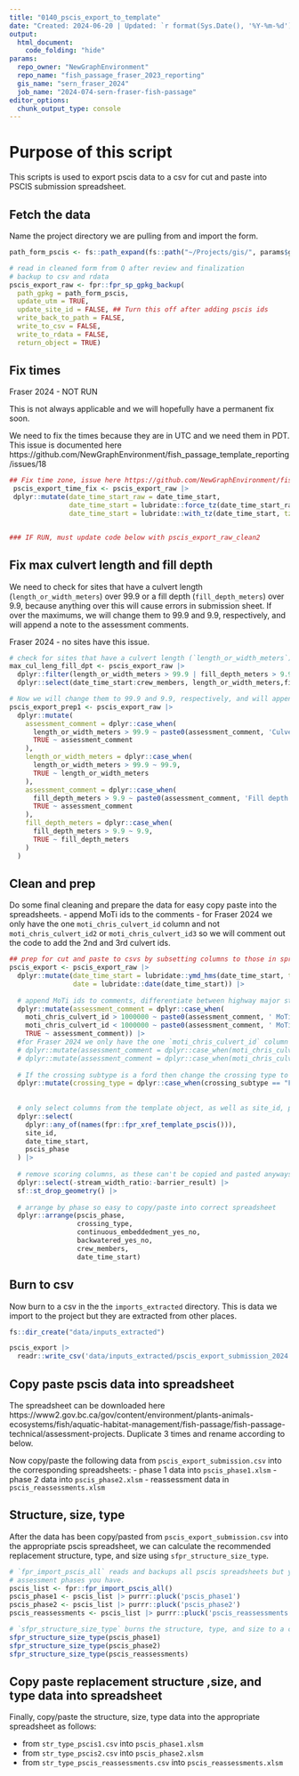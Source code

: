 ```yaml
---
title: "0140_pscis_export_to_template"
date: "Created: 2024-06-20 | Updated: `r format(Sys.Date(), '%Y-%m-%d')`"
output: 
  html_document:
    code_folding: "hide"
params:
  repo_owner: "NewGraphEnvironment"
  repo_name: "fish_passage_fraser_2023_reporting"
  gis_name: "sern_fraser_2024"
  job_name: "2024-074-sern-fraser-fish-passage"
editor_options: 
  chunk_output_type: console
---
```


# Purpose of this script

This scripts is used to export pscis data to a csv for cut and paste into PSCIS submission spreadsheet.


## Fetch the data

Name the project directory we are pulling from and import the form.

```r
path_form_pscis <- fs::path_expand(fs::path("~/Projects/gis/", params$gis_name, "/data_field/2024/form_pscis_2024.gpkg"))

# read in cleaned form from Q after review and finalization
# backup to csv and rdata
pscis_export_raw <- fpr::fpr_sp_gpkg_backup(
  path_gpkg = path_form_pscis,
  update_utm = TRUE,
  update_site_id = FALSE, ## Turn this off after adding pscis ids
  write_back_to_path = FALSE,
  write_to_csv = FALSE,
  write_to_rdata = FALSE,
  return_object = TRUE)
```


## Fix times
Fraser 2024 - NOT RUN

This is not always applicable and we will hopefully have a permanent fix soon.

We need to fix the times because they are in UTC and we need them in PDT. This issue is documented here https://github.com/NewGraphEnvironment/fish_passage_template_reporting/issues/18


```r

## Fix time zone, issue here https://github.com/NewGraphEnvironment/fish_passage_template_reporting/issues/18
 pscis_export_time_fix <- pscis_export_raw |>
 dplyr::mutate(date_time_start_raw = date_time_start,
               date_time_start = lubridate::force_tz(date_time_start_raw, tzone = "America/Vancouver"),
               date_time_start = lubridate::with_tz(date_time_start, tzone = "UTC"))


### IF RUN, must update code below with pscis_export_raw_clean2

```

## Fix max culvert length and fill depth

We need to check for sites that have a culvert length (`length_or_width_meters`) over 99.9 or a fill depth (`fill_depth_meters`) over 9.9, because 
anything over this will cause errors in submission sheet. If over the maximums, we will change them to 99.9 and 9.9,
respectively, and will append a note to the assessment comments.

Fraser 2024 - no sites have this issue.

```r

# check for sites that have a culvert length (`length_or_width_meters`) over 99.9 or a fill depth (`fill_depth_meters`) over 9.9
max_cul_leng_fill_dpt <- pscis_export_raw |>
  dplyr::filter(length_or_width_meters > 99.9 | fill_depth_meters > 9.9) |> 
  dplyr::select(date_time_start:crew_members, length_or_width_meters,fill_depth_meters)

# Now we will change them to 99.9 and 9.9, respectively, and will append a note to the assessment comments.
pscis_export_prep1 <- pscis_export_raw |>
  dplyr::mutate(
    assessment_comment = dplyr::case_when(
      length_or_width_meters > 99.9 ~ paste0(assessment_comment, 'Culvert length ', length_or_width_meters, ' m but changed to 99.9 m to meet submission requirements.'),
      TRUE ~ assessment_comment
    ),
    length_or_width_meters = dplyr::case_when(
      length_or_width_meters > 99.9 ~ 99.9,
      TRUE ~ length_or_width_meters
    ),
    assessment_comment = dplyr::case_when(
      fill_depth_meters > 9.9 ~ paste0(assessment_comment, 'Fill depth ', fill_depth_meters, ' m but changed to 9.9 m to meet submission requirements.'),
      TRUE ~ assessment_comment
    ),
    fill_depth_meters = dplyr::case_when(
      fill_depth_meters > 9.9 ~ 9.9,
      TRUE ~ fill_depth_meters
    )
  )

```


## Clean and prep

Do some final cleaning and prepare the data for easy copy paste into the spreadsheets.
- append MoTi ids to the comments - for Fraser 2024 we only have the one `moti_chris_culvert_id` column and not `moti_chris_culvert_id2` or `moti_chris_culvert_id3` so we will comment out the code to add the 2nd and 3rd culvert ids. 


```r

## prep for cut and paste to csvs by subsetting columns to those in spreadsheet
pscis_export <- pscis_export_raw |>
  dplyr::mutate(date_time_start = lubridate::ymd_hms(date_time_start, tz = "America/Vancouver"),
                date = lubridate::date(date_time_start)) |> 
  
  # append MoTi ids to comments, differentiate between highway major structure, and add time to end
  dplyr::mutate(assessment_comment = dplyr::case_when(
    moti_chris_culvert_id > 1000000 ~ paste0(assessment_comment, ' MoTi chris_culvert_id: ', moti_chris_culvert_id),
    moti_chris_culvert_id < 1000000 ~ paste0(assessment_comment, ' MoTi chris_hwy_structure_road_id: ', moti_chris_culvert_id),
    TRUE ~ assessment_comment)) |>
  #for Fraser 2024 we only have the one `moti_chris_culvert_id` column so lets comment out these below
  # dplyr::mutate(assessment_comment = dplyr::case_when(moti_chris_culvert_id2 > 1000000 ~ paste0(assessment_comment, ', ', moti_chris_culvert_id2), TRUE ~ assessment_comment)) |>
  # dplyr::mutate(assessment_comment = dplyr::case_when(moti_chris_culvert_id3 > 1000000 ~ paste0(assessment_comment, ', ', moti_chris_culvert_id3), TRUE ~ assessment_comment)) |>
  
  # If the crossing subtype is a ford then change the crossing type to other to fit spreadsheet requirements
  dplyr::mutate(crossing_type = dplyr::case_when(crossing_subtype == "Ford" ~ "Other", TRUE ~ crossing_type)) |> 
  
  
  # only select columns from the template object, as well as site_id, pscis_phase, and date_time_start
  dplyr::select(
    dplyr::any_of(names(fpr::fpr_xref_template_pscis())),
    site_id,
    date_time_start,
    pscis_phase
  ) |>
  
  # remove scoring columns, as these can't be copied and pasted anyways because of macros
  dplyr::select(-stream_width_ratio:-barrier_result) |>
  sf::st_drop_geometry() |>
  
  # arrange by phase so easy to copy/paste into correct spreadsheet
  dplyr::arrange(pscis_phase,
                 crossing_type,
                 continuous_embeddedment_yes_no,
                 backwatered_yes_no,
                 crew_members,
                 date_time_start)

```

## Burn to csv

Now burn to a csv in the the `imports_extracted` directory. This is data we import to the project but they are extracted from other places.

```r
fs::dir_create("data/inputs_extracted")

pscis_export |> 
  readr::write_csv('data/inputs_extracted/pscis_export_submission_2024.csv', na='')

```


## Copy paste pscis data into spreadsheet

The spreadsheet can be downloaded here https://www2.gov.bc.ca/gov/content/environment/plants-animals-ecosystems/fish/aquatic-habitat-management/fish-passage/fish-passage-technical/assessment-projects. Duplicate 3 times and rename according to below.

Now copy/paste the following data from `pscis_export_submission.csv` into the corresponding spreadsheets:
- phase 1 data into `pscis_phase1.xlsm`
- phase 2 data into `pscis_phase2.xlsm`
- reassessment data in `pscis_reassessments.xlsm`



## Structure, size, type

After the data has been copy/pasted from `pscis_export_submission.csv` into the appropriate pscis spreadsheet, we can 
calculate the recommended replacement structure, type, and size using `sfpr_structure_size_type`.

```r
# `fpr_import_pscis_all` reads and backups all pscis spreadsheets but you only need to run `sfpr_structure_size_type` for the
# assessment phases you have.
pscis_list <- fpr::fpr_import_pscis_all()
pscis_phase1 <- pscis_list |> purrr::pluck('pscis_phase1')
pscis_phase2 <- pscis_list |> purrr::pluck('pscis_phase2')
pscis_reassessments <- pscis_list |> purrr::pluck('pscis_reassessments')

# `sfpr_structure_size_type` burns the structure, type, and size to a csv called `str_type_{your_assessment_phase}.csv`
sfpr_structure_size_type(pscis_phase1)
sfpr_structure_size_type(pscis_phase2)
sfpr_structure_size_type(pscis_reassessments)
```



## Copy paste replacement structure ,size, and type data into spreadsheet

Finally, copy/paste the structure, size, type data into the appropriate spreadsheet as follows:

- from `str_type_pscis1.csv` into `pscis_phase1.xlsm`
- from `str_type_pscis2.csv` into `pscis_phase2.xlsm`
- from `str_type_pscis_reassessments.csv` into `pscis_reassessments.xlsm`





